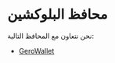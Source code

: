 # محافظ البلوكشين  

نحن نتعاون مع المحافظ التالية:  

- [GeroWallet](/company/partners/blockchain/wallets/gerowallet)  
